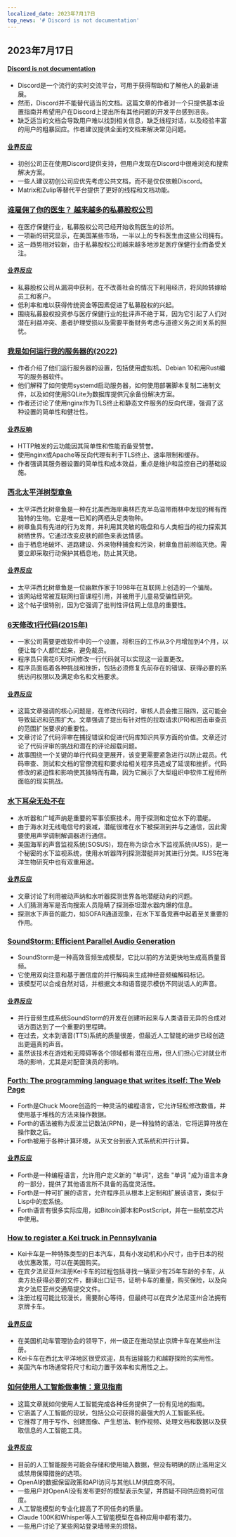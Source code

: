 ```yaml
---
localized_date: 2023年7月17日
top_news: '# Discord is not documentation'
---
```


## 2023年7月17日

#### [Discord is not documentation](https://shkspr.mobi/blog/2023/07/discord-is-not-documentation/)

- Discord是一个流行的实时交流平台，可用于获得帮助和了解他人的最新进展。
- 然而，Discord并不能替代适当的文档。这篇文章的作者对一个只提供基本设置指南并希望用户在Discord上提出所有其他问题的开发平台感到沮丧。
- 缺乏适当的文档会导致用户难以找到相关信息，缺乏线程对话，以及经验丰富的用户的粗暴回应。作者建议提供全面的文档来解决常见问题。

#### [业界反应](http://news.ycombinator.com/item?id=36746154)

- 初创公司正在使用Discord提供支持，但用户发现在Discord中很难浏览和搜索解决方案。
- 一些人建议初创公司应优先考虑公共文档，而不是仅仅依赖Discord。
- Matrix和Zulip等替代平台提供了更好的线程和文档功能。

### [谁雇佣了你的医生？ 越来越多的私募股权公司](https://www.nytimes.com/2023/07/10/upshot/private-equity-doctors-offices.html)

- 在医疗保健行业，私募股权公司已经开始收购医生的诊所。
- 一项新的研究显示，在美国某些市场，一半以上的专科医生由这些公司拥有。
- 这一趋势相对较新，由于私募股权公司越来越多地涉足医疗保健行业而备受关注。

#### [业界反应](http://news.ycombinator.com/item?id=36747572)

- 私募股权公司从漏洞中获利，在不改善社会的情况下利用经济，将风险转嫁给员工和客户。
- 低利率和难以获得传统资金等因素促进了私募股权的兴起。
- 围绕私募股权投资参与医疗保健行业的批评声不绝于耳，因为它引起了人们对潜在利益冲突、患者护理受损以及需要平衡财务考虑与道德义务之间关系的担忧。

### [我是如何运行我的服务器的(2022)](https://blog.wesleyac.com/posts/how-i-run-my-servers)

- 作者介绍了他们运行服务器的设置，包括使用虚拟机、Debian 10和用Rust编写的服务器软件。
- 他们解释了如何使用systemd启动服务器，如何使用部署脚本复制二进制文件，以及如何使用SQLite为数据库提供冗余备份解决方案。
- 作者还讨论了使用nginx作为TLS终止和静态文件服务的反向代理，强调了这种设置的简单性和健壮性。

#### [业界反响](http://news.ycombinator.com/item?id=36744090)

- HTTP触发的云功能因其简单性和性能而备受赞誉。
- 使用nginx或Apache等反向代理有利于TLS终止、速率限制和缓存。
- 作者强调其服务器设置的简单性和成本效益，重点是维护和监控自己的基础设施。

### [西北太平洋树型章鱼](https://zapatopi.net/treeoctopus/)

- 太平洋西北树章鱼是一种在北美西海岸奥林匹克半岛温带雨林中发现的稀有而独特的生物。它是唯一已知的两栖头足类物种。
- 树章鱼具有先进的行为发育，并利用其灵敏的吸盘和与人类相当的视力探索其树栖世界。它通过改变皮肤的颜色来表达情感。
- 由于栖息地破坏、道路建设、外来物种捕食和污染，树章鱼目前濒临灭绝。需要立即采取行动保护其栖息地，防止其灭绝。

#### [业界反应](http://news.ycombinator.com/item?id=36747893)

- 太平洋西北树章鱼是一位幽默作家于1998年在互联网上创造的一个骗局。
- 该网站经常被互联网扫盲课程引用，并被用于儿童易受骗性研究。
- 这个帖子很特别，因为它强调了批判性评估网上信息的重要性。

### [6天修改1行代码(2015年)](https://edw519.posthaven.com/it-takes-6-days-to-change-1-line-of-code)

- 一家公司需要更改软件中的一个设置，将积压的工作从3个月增加到4个月，以便让每个人都忙起来，避免裁员。
- 程序员只需花6天时间修改一行代码就可以实现这一设置更改。
- 程序员面临着各种挑战和挫折，包括必须修复先前存在的错误、获得必要的系统访问权限以及满足命名和文档要求。

#### [业界反应](http://news.ycombinator.com/item?id=36746014)

- 这篇文章强调的核心问题是，在修改代码时，审核人员会推三阻四，这可能会导致延迟和范围扩大。文章强调了提出有针对性的拉取请求(PR)和回击审查员的范围扩张要求的重要性。
- 文章讨论了代码评审在捕捉错误和促进代码库知识共享方面的价值。文章还讨论了代码评审的挑战和潜在的评论超载问题。
- 故事围绕一个关键的单行代码变更展开，该变更需要紧急进行以防止裁员。代码审查、测试和文档的官僚流程和要求给相关程序员造成了延误和挫折。代码修改的紧迫性和影响使其独特而有趣，因为它展示了大型组织中软件工程师所面临的现实挑战。

### [水下耳朵无处不在](https://computer.rip/2023-07-15-underwater-ears-everywhere.html)

- 水听器和广域声纳是重要的军事侦察技术，用于探测和定位水下的潜艇。
- 由于海水对无线电信号的衰减，潜艇很难在水下被探测到并与之通信，因此需要使用声学调制解调器进行通信。
- 美国海军的声音监视系统(SOSUS)，现在称为综合水下监视系统(IUSS)，是一个秘密的水下监视系统，使用水听器阵列探测潜艇并对其进行分类。IUSS在海洋生物研究中也有双重用途。

#### [业界反应](http://news.ycombinator.com/item?id=36750716)

- 文章讨论了利用被动声纳和水听器探测世界各地潜艇动向的问题。
- 人们猜测海军是否向搜索人员隐瞒了探测泰坦潜水器内爆的信息。
- 探测水下声音的能力，如SOFAR通道现象，在水下军备竞赛中起着至关重要的作用。

### [SoundStorm: Efficient Parallel Audio Generation](https://google-research.github.io/seanet/soundstorm/examples/)

- SoundStorm是一种高效音频生成模型，它比以前的方法更快地生成高质量音频。
- 它使用双向注意和基于置信度的并行解码来生成神经音频编解码标记。
- 该模型可以合成自然对话，并根据文本和语音提示模仿不同说话人的声音。

#### [业界反应](http://news.ycombinator.com/item?id=36749059)

- 并行音频生成系统SoundStorm的开发在创建听起来与人类语音无异的合成对话方面达到了一个重要的里程碑。
- 在过去，文本到语音(TTS)系统的质量很差，但最近人工智能的进步已经创造出更逼真的声音。
- 虽然该技术在游戏和无障碍等各个领域都有潜在应用，但人们担心它对就业市场的影响，尤其是对配音演员的影响。

### [Forth: The programming language that writes itself: The Web Page](http://ratfactor.com/forth/the_programming_language_that_writes_itself.html)

- Forth是Chuck Moore创造的一种灵活的编程语言，它允许轻松修改数值，并使用基于堆栈的方法来操作数据。
- Forth的语法被称为反波兰记数法(RPN)，是一种独特的语法，它将运算符放在操作数之后。
- Forth被用于各种计算环境，从天文台到嵌入式系统和并行计算。

#### [业界反应](http://news.ycombinator.com/item?id=36748043)

- Forth是一种编程语言，允许用户定义新的 "单词"，这些 "单词 "成为语言本身的一部分，提供了其他语言所不具备的高度灵活性。
- Forth是一种可扩展的语言，允许程序员从根本上定制和扩展该语言，类似于Lisp中的宏系统。
- Forth语言有很多实际应用，如Bitcoin脚本和PostScript，并在一些航空芯片中使用。

### [How to register a Kei truck in Pennsylvania](https://danwilkerson.com/posts/2023-05-30-how-to-register-a-kei-truck-in-pa)

- Kei卡车是一种特殊类型的日本汽车，具有小发动机和小尺寸，由于日本的税收优惠政策，可以在美国购买。
- 在宾夕法尼亚州注册Kei卡车的过程包括寻找一辆至少有25年车龄的卡车，从卖方处获得必要的文件，翻译出口证书，证明卡车的重量，购买保险，以及向宾夕法尼亚州交通局提交文件。
- 注册过程可能比较漫长，需要耐心等待，但最终可以在宾夕法尼亚州合法拥有京牌卡车。

#### [业界反应](http://news.ycombinator.com/item?id=36750554)

- 在美国机动车管理协会的领导下，州一级正在推动禁止京牌卡车在某些州注册。
- Kei卡车在西北太平洋地区很受欢迎，具有运输能力和越野探险的实用性。
- 美国汽车市场通常将尺寸和动力置于效率和实用性之上。

### [如何使用人工智能做事情：意见指南](https://www.oneusefulthing.org/p/how-to-use-ai-to-do-stuff-an-opinionated)

- 这篇文章就如何使用人工智能完成各种任务提供了一份有见地的指南。
- 它涵盖了人工智能的现状，包括公众可获得的最强大的人工智能系统。
- 它推荐了用于写作、创建图像、产生想法、制作视频、处理文档和数据以及获取信息的人工智能工具。

#### [业界反应](http://news.ycombinator.com/item?id=36743784)

- 目前的人工智能服务可能会存储和使用输入数据，但没有明确的防止滥用定义或禁用保障措施的选项。
- OpenAI的数据保留政策和API访问与其他LLM供应商不同。
- 一些用户对OpenAI没有发布更好的模型表示失望，并质疑不同供应商的可信度。
- 人工智能模型的专业化提高了不同任务的质量。
- Claude 100K和Whisper等人工智能模型在各种应用中都有潜力。
- 一些用户讨论了某些网站登录墙带来的烦恼。
